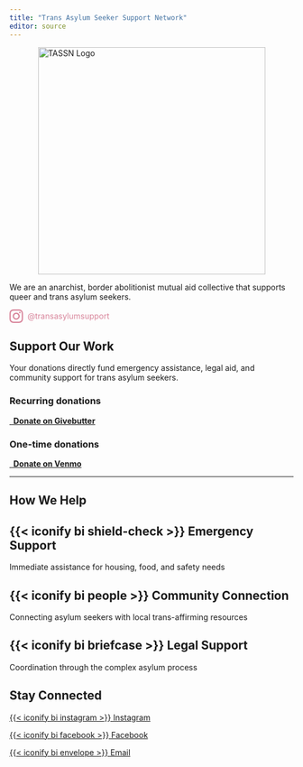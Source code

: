 ```yaml
---
title: "Trans Asylum Seeker Support Network"
editor: source
---
```


```{=html}
<div class="hero-section">
<img src="imgs/tassn-logo.png" alt="TASSN Logo" style="width: 403px; max-width: 100%; margin: 0rem auto 0 auto !important; padding: 0 !important; display: block;"/>
<p class="lead">
We are an anarchist, border abolitionist mutual aid collective that supports queer and trans asylum seekers.
<p class="lead" style="color: #D8849A;">
    <a href="https://www.instagram.com/transasylumsupport/" target="_blank" rel="noopener noreferrer" style="display: inline-flex; align-items: center; gap: 8px; text-decoration: none; color: inherit;">
        <svg width="24" height="24" viewBox="0 0 24 24" fill="currentColor" xmlns="http://www.w3.org/2000/svg">
            <path d="M12 2.163c3.204 0 3.584.012 4.85.07 3.252.148 4.771 1.691 4.919 4.919.058 1.265.069 1.645.069 4.849 0 3.205-.012 3.584-.069 4.849-.149 3.225-1.664 4.771-4.919 4.919-1.266.058-1.644.07-4.85.07-3.204 0-3.584-.012-4.849-.07-3.26-.149-4.771-1.699-4.919-4.92-.058-1.265-.07-1.644-.07-4.849 0-3.204.013-3.583.07-4.849.149-3.227 1.664-4.771 4.919-4.919 1.266-.057 1.645-.069 4.849-.069zm0-2.163c-3.259 0-3.667.014-4.947.072-4.358.2-6.78 2.618-6.98 6.98-.059 1.281-.073 1.689-.073 4.948 0 3.259.014 3.668.072 4.948.2 4.358 2.618 6.78 6.98 6.98 1.281.058 1.689.072 4.948.072 3.259 0 3.668-.014 4.948-.072 4.354-.2 6.782-2.618 6.979-6.98.059-1.28.073-1.689.073-4.948 0-3.259-.014-3.667-.072-4.947-.196-4.354-2.617-6.78-6.979-6.98-1.281-.059-1.69-.073-4.949-.073zm0 5.838c-3.403 0-6.162 2.759-6.162 6.162s2.759 6.163 6.162 6.163 6.162-2.759 6.162-6.163c0-3.403-2.759-6.162-6.162-6.162zm0 10.162c-2.209 0-4-1.79-4-4 0-2.209 1.791-4 4-4s4 1.791 4 4c0 2.21-1.791 4-4 4zm6.406-11.845c-.796 0-1.441.645-1.441 1.44s.645 1.44 1.441 1.44c.795 0 1.439-.645 1.439-1.44s-.644-1.44-1.439-1.44z"/>
        </svg>
        @transasylumsupport
    </a>
</p>
</div>
```

## **Support Our Work**

Your donations directly fund emergency assistance, legal aid, and community support for trans asylum seekers.

::::::: donation-cards
:::: donation-card
### Recurring donations

::: button-center
[<i class="fas fa-gift"></i> **Donate on Givebutter**](https://givebutter.com/tassnxsupport){.btn .btn-primary}
:::
::::

:::: donation-card
### One-time donations

::: button-center
[<i class="fa-solid fa-hand-holding-dollar"></i> **Donate on Venmo**](https://venmo.com/u/transasylumsupport){.btn .btn-primary}
:::
::::
:::::::

------------------------------------------------------------------------

## **How We Help**

::: {.callout-note icon="false"}
## {{< iconify bi shield-check >}} **Emergency Support**

Immediate assistance for housing, food, and safety needs
:::

::: {.callout-note icon="false"}
## {{< iconify bi people >}} **Community Connection**

Connecting asylum seekers with local trans-affirming resources
:::

::: {.callout-note icon="false"}
## {{< iconify bi briefcase >}} **Legal Support**

Coordination through the complex asylum process
:::

## **Stay Connected**

::::: social-links
[{{< iconify bi instagram >}} Instagram](https://www.instagram.com/transasylumsupport/){.social-link}

::: {style="margin: 0 0;"}
:::

[{{< iconify bi facebook >}} Facebook](https://www.facebook.com/transasylumsupport){.social-link}

::: {style="margin: 0 0;"}
:::

[{{< iconify bi envelope >}} Email](mailto:TASSN@proton.me){.social-link}
:::::
